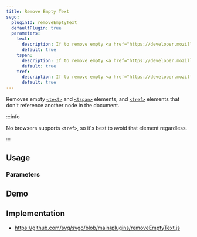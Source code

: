 ```yaml
---
title: Remove Empty Text
svgo:
  pluginId: removeEmptyText
  defaultPlugin: true
  parameters:
    text:
      description: If to remove empty <a href="https://developer.mozilla.org/docs/Web/SVG/Element/text" target="_blank"><code>&lt;text&gt;</code></a> elements.
      default: true
    tspan:
      description: If to remove empty <a href="https://developer.mozilla.org/docs/Web/SVG/Element/tspan" target="_blank"><code>&lt;tspan&gt;</code></a> elements.
      default: true
    tref:
      description: If to remove empty <a href="https://developer.mozilla.org/docs/Web/SVG/Element/tref" target="_blank"><code>&lt;tref&gt;</code></a> elements.
      default: true
---
```


Removes empty [`<text>`](https://developer.mozilla.org/docs/Web/SVG/Element/text) and [`<tspan>`](https://developer.mozilla.org/docs/Web/SVG/Element/tspan) elements, and [`<tref>`](https://developer.mozilla.org/docs/Web/SVG/Element/tref) elements that don't reference another node in the document.

:::info

No browsers supports `<tref>`, so it's best to avoid that element regardless.

:::

## Usage

<PluginUsage/>

### Parameters

<PluginParams/>

## Demo

<PluginDemo/>

## Implementation

* https://github.com/svg/svgo/blob/main/plugins/removeEmptyText.js
